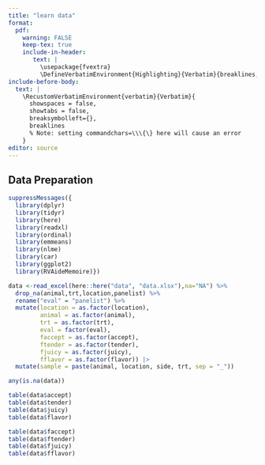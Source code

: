 ```yaml
---
title: "learn data"
format:
  pdf:
    warning: FALSE
    keep-tex: true
    include-in-header: 
       text: |
         \usepackage{fvextra}
         \DefineVerbatimEnvironment{Highlighting}{Verbatim}{breaklines,commandchars=\\\{\}}
include-before-body:
  text: |
    \RecustomVerbatimEnvironment{verbatim}{Verbatim}{
      showspaces = false,
      showtabs = false,
      breaksymbolleft={},
      breaklines
      % Note: setting commandchars=\\\{\} here will cause an error 
    }
editor: source
---
```


## Data Preparation

```r
suppressMessages({
  library(dplyr)
  library(tidyr)
  library(here)
  library(readxl)
  library(ordinal)
  library(emmeans)
  library(nlme)
  library(car)
  library(ggplot2)
  library(RVAideMemoire)})
```

```r
data <-read_excel(here::here("data", "data.xlsx"),na="NA") %>% 
  drop_na(animal,trt,location,panelist) %>%
  rename("eval" = "panelist") %>%
  mutate(location = as.factor(location), 
         animal = as.factor(animal), 
         trt = as.factor(trt), 
         eval = factor(eval),
         faccept = as.factor(accept),
         ftender = as.factor(tender),
         fjuicy = as.factor(juicy),
         fflavor = as.factor(flavor)) |>
  mutate(sample = paste(animal, location, side, trt, sep = "_"))
```

```r
any(is.na(data))

table(data$accept)
table(data$tender)
table(data$juicy)
table(data$flavor)

table(data$faccept)
table(data$ftender)
table(data$fjuicy)
table(data$fflavor)
```
